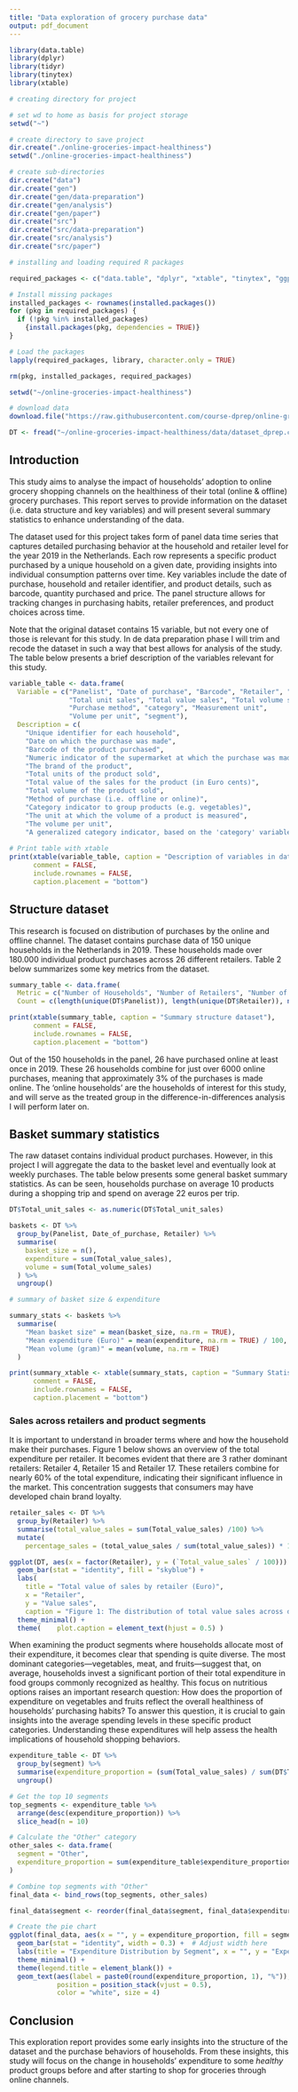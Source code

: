 ```yaml
---
title: "Data exploration of grocery purchase data"
output: pdf_document
---
```


```r
library(data.table)
library(dplyr)
library(tidyr)
library(tinytex)
library(xtable)
```


```r
# creating directory for project

# set wd to home as basis for project storage
setwd("~")

# create directory to save project
dir.create("./online-groceries-impact-healthiness")
setwd("./online-groceries-impact-healthiness")

# create sub-directories
dir.create("data")
dir.create("gen")
dir.create("gen/data-preparation")
dir.create("gen/analysis")
dir.create("gen/paper")
dir.create("src")
dir.create("src/data-preparation")
dir.create("src/analysis")
dir.create("src/paper")

# installing and loading required R packages

required_packages <- c("data.table", "dplyr", "xtable", "tinytex", "ggplot2")

# Install missing packages
installed_packages <- rownames(installed.packages())
for (pkg in required_packages) {
  if (!pkg %in% installed_packages) 
    {install.packages(pkg, dependencies = TRUE)}
}

# Load the packages
lapply(required_packages, library, character.only = TRUE)

rm(pkg, installed_packages, required_packages)
```



```r
setwd("~/online-groceries-impact-healthiness")

# download data
download.file("https://raw.githubusercontent.com/course-dprep/online-groceries-impact-healthiness/refs/heads/main/data/dataset_dprep.csv", "~/online-groceries-impact-healthiness/data/dataset_dprep.csv")

DT <- fread("~/online-groceries-impact-healthiness/data/dataset_dprep.csv")
```

## Introduction

This study aims to analyse the impact of households' adoption to online grocery shopping channels on the healthiness of their total (online & offline) grocery purchases. This report serves to provide information on the dataset (i.e. data structure and key variables) and will present several summary statistics to enhance understanding of the data.

The dataset used for this project takes form of panel data time series that captures detailed purchasing behavior at the household and retailer level for the year 2019 in the Netherlands. Each row represents a specific product purchased by a unique household on a given date, providing insights into individual consumption patterns over time. Key variables include the date of purchase, household and retailer identifier, and product details, such as barcode, quantity purchased and price. The panel structure allows for tracking changes in purchasing habits, retailer preferences, and product choices across time. 

Note that the original dataset contains 15 variable, but not every one of those is relevant for this study. In de data preparation phase I will trim and recode the dataset in such a way that best allows for analysis of the study. The table below presents a brief description of the variables relevant for this study.

```r
variable_table <- data.frame(
  Variable = c("Panelist", "Date of purchase", "Barcode", "Retailer", "Brand", 
               "Total unit sales", "Total value sales", "Total volume sales", 
               "Purchase method", "category", "Measurement unit", 
               "Volume per unit", "segment"),
  Description = c(
    "Unique identifier for each household",
    "Date on which the purchase was made",
    "Barcode of the product purchased",
    "Numeric indicator of the supermarket at which the purchase was made",
    "The brand of the product",
    "Total units of the product sold",
    "Total value of the sales for the product (in Euro cents)",
    "Total volume of the product sold",
    "Method of purchase (i.e. offline or online)",
    "Category indicator to group products (e.g. vegetables)",
    "The unit at which the volume of a product is measured",
    "The volume per unit",
    "A generalized category indicator, based on the 'category' variable"))
    
# Print table with xtable
print(xtable(variable_table, caption = "Description of variables in dataset"), 
      comment = FALSE, 
      include.rownames = FALSE, 
      caption.placement = "bottom")

```
\newpage

## Structure dataset
This research is focused on distribution of purchases by the online and offline channel. The dataset contains purchase data of 150 unique households in the Netherlands in 2019. These households made over 180.000 individual product purchases across 26 different retailers. Table 2 below summarizes some key metrics from the dataset. 
 

```r
summary_table <- data.frame(
  Metric = c("Number of Households", "Number of Retailers", "Number of Purchases"),
  Count = c(length(unique(DT$Panelist)), length(unique(DT$Retailer)), nrow(DT)))

print(xtable(summary_table, caption = "Summary structure dataset"), 
      comment = FALSE, 
      include.rownames = FALSE, 
      caption.placement = "bottom")
```
Out of the 150 households in the panel, 26 have purchased online at least once in 2019. These 26 households combine for just over 6000 online purchases, meaning that approximately 3% of the purchases is made online. The 'online households' are the households of interest for this study, and will serve as the treated group in the difference-in-differences analysis I will perform later on.

## Basket summary statistics

The raw dataset contains individual product purchases. However, in this project I will aggregate the data to the basket level and eventually look at weekly purchases. The table below presents some general basket summary statistics. As can be seen, households purchase on average 10 products during a shopping trip and spend on average 22 euros per trip.


```r
DT$Total_unit_sales <- as.numeric(DT$Total_unit_sales)

baskets <- DT %>% 
  group_by(Panelist, Date_of_purchase, Retailer) %>%
  summarise(
    basket_size = n(),
    expenditure = sum(Total_value_sales),
    volume = sum(Total_volume_sales)
  ) %>%
  ungroup()
```


```r
# summary of basket size & expenditure

summary_stats <- baskets %>%
  summarise(
    "Mean basket size" = mean(basket_size, na.rm = TRUE),
    "Mean expenditure (Euro)" = mean(expenditure, na.rm = TRUE) / 100,
    "Mean volume (gram)" = mean(volume, na.rm = TRUE)
  )

print(summary_xtable <- xtable(summary_stats, caption = "Summary Statistics of Average Basket Size, Expenditure, and Volume"), 
      comment = FALSE, 
      include.rownames = FALSE, 
      caption.placement = "bottom")
```



### Sales across retailers and product segments

It is important to understand in broader terms where and how the household make their purchases. Figure 1 below shows an overview of the total expenditure per retailer. It becomes evident that there are 3 rather dominant retailers: Retailer 4, Retailer 15 and Retailer 17. These retailers combine for nearly 60% of the total expenditure, indicating their significant influence in the market. This concentration suggests that consumers may have developed chain brand loyalty.

```r
retailer_sales <- DT %>%
  group_by(Retailer) %>%
  summarise(total_value_sales = sum(Total_value_sales) /100) %>%
  mutate(
    percentage_sales = (total_value_sales / sum(total_value_sales)) * 100  )

ggplot(DT, aes(x = factor(Retailer), y = (`Total_value_sales` / 100))) +
  geom_bar(stat = "identity", fill = "skyblue") +
  labs(
    title = "Total value of sales by retailer (Euro)", 
    x = "Retailer", 
    y = "Value sales",
    caption = "Figure 1: The distribution of total value sales across different retailers") +
  theme_minimal() +
  theme(    plot.caption = element_text(hjust = 0.5) )
```

When examining the product segments where households allocate most of their expenditure, it becomes clear that spending is quite diverse. The most dominant categories—vegetables, meat, and fruits—suggest that, on average, households invest a significant portion of their total expenditure in food groups commonly recognized as healthy. This focus on nutritious options raises an important research question: How does the proportion of expenditure on vegetables and fruits reflect the overall healthiness of households' purchasing habits? To answer this question, it is crucial to gain insights into the average spending levels in these specific product categories. Understanding these expenditures will help assess the health implications of household shopping behaviors.


```r
expenditure_table <- DT %>%
  group_by(segment) %>%
  summarise(expenditure_proportion = (sum(Total_value_sales) / sum(DT$Total_value_sales)) * 100) %>%
  ungroup()

# Get the top 10 segments
top_segments <- expenditure_table %>%
  arrange(desc(expenditure_proportion)) %>%
  slice_head(n = 10)

# Calculate the "Other" category
other_sales <- data.frame(
  segment = "Other",
  expenditure_proportion = sum(expenditure_table$expenditure_proportion[-(1:10)])
)

# Combine top segments with "Other"
final_data <- bind_rows(top_segments, other_sales)

final_data$segment <- reorder(final_data$segment, final_data$expenditure_proportion)

# Create the pie chart
ggplot(final_data, aes(x = "", y = expenditure_proportion, fill = segment)) +
  geom_bar(stat = "identity", width = 0.3) +  # Adjust width here
  labs(title = "Expenditure Distribution by Segment", x = "", y = "Expenditure Proportion (%)") +
  theme_minimal() +
  theme(legend.title = element_blank()) +
  geom_text(aes(label = paste0(round(expenditure_proportion, 1), "%")), 
            position = position_stack(vjust = 0.5), 
            color = "white", size = 4)

```

## Conclusion

This exploration report provides some early insights into the structure of the dataset and the purchase behaviors of households. From these insights, this study will focus on the change in households' expenditure to some *healthy* product groups before and after starting to shop for groceries through online channels.